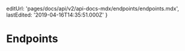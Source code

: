 
  editUrl: 'pages/docs/api/v2/api-docs-mdx/endpoints/endpoints.mdx',
  lastEdited: '2019-04-16T14:35:51.000Z'
}

# Endpoints

<Deployments />
<Logs />
<Domains />
<DNS />
<Certificates />
<Aliases />
<Secrets />
<Teams />
<Projects/>
<Authentication />
<OAuth2 />
